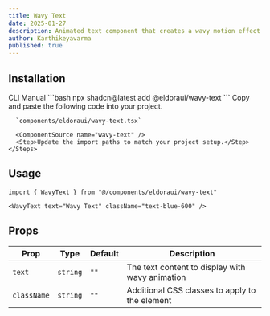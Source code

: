 ```yaml
---
title: Wavy Text
date: 2025-01-27
description: Animated text component that creates a wavy motion effect with each character moving up and down in sequence.
author: Karthikeyavarma
published: true
---
```


<ComponentPreview name="wavy-text-demo" />

## Installation

<Tabs defaultValue="cli">
  <TabsList>
    <TabsTrigger value="cli">CLI</TabsTrigger>
    <TabsTrigger value="manual">Manual</TabsTrigger>
  </TabsList>
  <TabsContent value="cli">
    ```bash 
    npx shadcn@latest add @eldoraui/wavy-text
    ```
  </TabsContent>
  <TabsContent value="manual">
    <Steps>
      <Step>Copy and paste the following code into your project.</Step>

      `components/eldoraui/wavy-text.tsx`

      <ComponentSource name="wavy-text" />
      <Step>Update the import paths to match your project setup.</Step>
    </Steps>

  </TabsContent>
</Tabs>

## Usage

```tsx showLineNumbers
import { WavyText } from "@/components/eldoraui/wavy-text"
```

```tsx showLineNumbers
<WavyText text="Wavy Text" className="text-blue-600" />
```

## Props

| Prop        | Type     | Default | Description                                     |
| ----------- | -------- | ------- | ----------------------------------------------- |
| `text`      | `string` | `""`    | The text content to display with wavy animation |
| `className` | `string` | `""`    | Additional CSS classes to apply to the element  |
